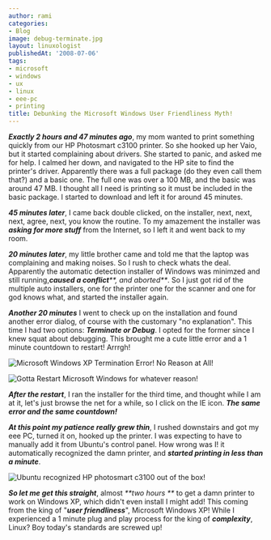 ```yaml
---
author: rami
categories:
- Blog
image: debug-terminate.jpg
layout: linuxologist
publishedAt: '2008-07-06'
tags:
- microsoft
- windows
- ux
- linux
- eee-pc
- printing
title: Debunking the Microsoft Windows User Friendliness Myth!
---
```


_**Exactly 2 hours and 47 minutes ago**_, my mom wanted to print something quickly from our HP Photosmart c3100 printer. So she hooked up her Vaio, but it started complaining about drivers. She started to panic, and asked me for help. I calmed her down, and navigated to the HP site to find the printer's driver. Apparently there was a full package (do they even call them that?) and a basic one. The full one was over a 100 MB, and the basic was around 47 MB. I thought all I need is printing so it must be included in the basic package. I started to download and left it for around 45 minutes.


_**45 minutes later**_, I came back double clicked, on the installer, next, next, next, agree, next, you know the routine. To my amazement the installer was _**asking for more stuff**_ from the Internet, so I left it and went back to my room.

_**20 minutes later**_, my little brother came and told me that the laptop was complaining and making noises. So I rush to check whats the deal. Apparently the automatic detection installer of Windows was minimzed and still running,_**caused a conflict****, and aborted**_. So I just got rid of the multiple auto installers, one for the printer one for the scanner and one for god knows what, and started the installer again.

_**Another 20 minutes**_ I went to check up on the installation and found another error dialog, of course with the customary "no explanation". This time I had two options: _**Terminate or Debug**_. I opted for the former since I knew squat about debugging. This brought me a cute little error and a 1 minute countdown to restart! Arrrgh!

![Microsoft Windows XP Termination Error! No Reason at All!](/assets/images/content/blog/debug-terminate.jpg)

![Gotta Restart Microsoft Windows for whatever reason!](/assets/images/content/blog/syserror.jpg)

_**After the restart**_, I ran the installer for the third time, and thought while I am at it, let's just browse the net for a while, so I click on the IE icon. _**The same error and the same countdown!**_

_**At this point my patience really grew thin**_, I rushed downstairs and got my eee PC, turned it on, hooked up the printer. I was expecting to have to manually add it from Ubuntu's control panel. How wrong was I! it automatically recognized the damn printer, and _**started printing in less than a minute**_.

![Ubuntu recognized HP photosmart c3100 out of the box!](/assets/images/content/blog/ubuntu-recognizing-hp-photsmart-c3100.png)

_**So let me get this straight**_, almost _**two hours **_ to get a damn printer to work on Windows XP, which didn't even install I might add! This coming from the king of "_**user friendliness**_", Microsoft Windows XP! While I experienced a 1 minute plug and play process for the king of _**complexity**_, Linux? Boy today's standards are screwed up!